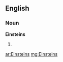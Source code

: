 ==English==

===Noun===
'''Einsteins'''

# {{plural of|[[Einstein]]}}

[[ar:Einsteins]]
[[mg:Einsteins]]